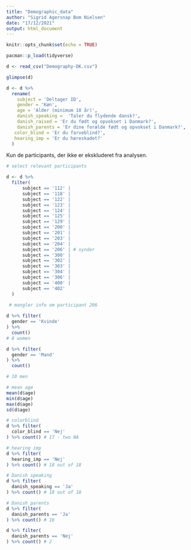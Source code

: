 ```yaml
---
title: "Demographic_data"
author: "Sigrid Agersnap Bom Nielsen"
date: "17/12/2021"
output: html_document
---
```


```r
knitr::opts_chunk$set(echo = TRUE)
```

```r
pacman::p_load(tidyverse)
```

```r
d <- read_csv("Demography-DK.csv")
```

```r
glimpse(d)
```

```r
d <- d %>% 
  rename(
    subject = 'Deltager ID',
    gender = 'Køn',
    age = 'Alder (minimum 18 år)',
    danish_speaking =  'Taler du flydende dansk?',
    danish_raised = 'Er du født og opvokset i Danmark?',
    danish_parents = 'Er dine forælde født og opvokset i Danmark?',
   color_blind = 'Er du farveblind?',
   hearing_imp = 'Er du høreskadet?'
  )
```

Kun de participants, der ikke er ekskluderet fra analysen. 

```r
# select relevant participants

d <- d %>% 
  filter(
      subject == '112' |
      subject == '118' | 
      subject == '122' |
      subject == '123' |  
      subject == '124' |
      subject == '125' |
      subject == '129' |
      subject == '200' |
      subject == '201' |
      subject == '203' |
      subject == '204' |
      subject == '206' | # synder
      subject == '300' |
      subject == '302' | 
      subject == '303' |
      subject == '304' |
      subject == '306' |
      subject == '400' |
      subject == '402'
  )
      
 # mangler info om participant 206     
```

```r
d %>% filter(
  gender == 'Kvinde'
) %>% 
  count()
# 8 women

d %>% filter(
  gender == 'Mand'
) %>% 
  count()

# 10 men
```
```r
# mean age 
mean(d$age)
min(d$age)
max(d$age)
sd(d$age)
```
```r
# colorblind
d %>% filter(
  color_blind == 'Nej'
) %>% count() # 17 - two NA

# hearing imp
d %>% filter(
  hearing_imp == 'Nej'
) %>% count() # 18 out of 18

# Danish speaking
d %>% filter(
  danish_speaking == 'Ja'
) %>% count() # 18 out of 18

# Danish parents
d %>% filter(
  danish_parents == 'Ja'
) %>% count() # 16

d %>% filter(
  danish_parents == 'Nej'
) %>% count() # 2
```

